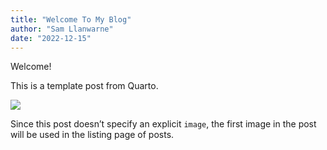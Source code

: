 ```yaml
---
title: "Welcome To My Blog"
author: "Sam Llanwarne"
date: "2022-12-15"
---
```


Welcome!

This is a template post from Quarto. 

![](thumbnail.jpg)

Since this post doesn't specify an explicit `image`, the first image in the post will be used in the listing page of posts.
